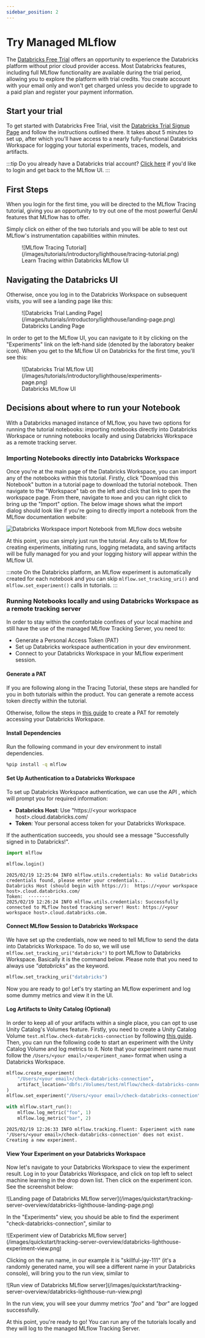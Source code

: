 ```yaml
---
sidebar_position: 2
---
```



# Try Managed MLflow

The [Databricks Free Trial](https://docs.databricks.com/en/getting-started/free-trial.html) offers an opportunity to experience the Databricks platform without prior cloud provider access.
Most Databricks features, including full MLflow functionality are available during the trial period, allowing you to explore the platform with trial credits.
You create account with your email only and won't get charged unless you decide to upgrade to a paid plan and register your payment information.

## Start your trial

To get started with Databricks Free Trial, visit the [Databricks Trial Signup Page](https://signup.databricks.com/?destination_url=/ml/experiments-signup?source=OSS_DOCS&dbx_source=TRY_MLFLOW&signup_experience_step=EXPRESS&provider=MLFLOW&utm_source=OSS_DOCS)
and follow the instructions outlined there. It takes about 5 minutes to set up, after which you'll have access to a nearly fully-functional Databricks Workspace for logging your tutorial experiments, traces, models, and artifacts.

:::tip
Do you already have a Databricks trial account? [Click here](https://login.databricks.com/?destination_url=/ml/experiments&dbx_source=MLFLOW_DOCS&source=MLFLOW_DOCS) if you'd like to login and get back to the MLflow UI.
:::

## First Steps

When you login for the first time, you will be directed to the MLflow Tracing tutorial, giving you an opportunity to try out one of the most powerful GenAI features that MLflow has to offer.

Simply click on either of the two tutorials and you will be able to test out MLflow's instrumentation capabilities within minutes.

<figure>
  ![MLflow Tracing Tutorial](/images/tutorials/introductory/lighthouse/tracing-tutorial.png)
  <figcaption style={{ textAlign: "center" }}>Learn Tracing within Databricks MLflow UI</figcaption>
</figure>

## Navigating the Databricks UI

Otherwise, once you log in to the Databricks Workspace on subsequent visits, you will see a landing page like this:

<figure>
  ![Databricks Trial Landing Page](/images/tutorials/introductory/lighthouse/landing-page.png)
  <figcaption style={{ textAlign: "center" }}>Databricks Landing Page</figcaption>
</figure>

In order to get to the MLflow UI, you can navigate to it by clicking on the "Experiments" link on the left-hand side (denoted by the laboratory beaker icon).
When you get to the MLflow UI on Databricks for the first time, you'll see this:

<figure>
  ![Databricks Trial MLflow UI](/images/tutorials/introductory/lighthouse/experiments-page.png)
    <figcaption style={{ textAlign: "center" }}>Databricks MLflow UI</figcaption>
</figure>

## Decisions about where to run your Notebook

With a Databricks managed instance of MLflow, you have two options for running the tutorial notebooks: importing notebooks directly into Databricks Workspace or running notebooks locally and using Databricks Workspace as a remote tracking server.

### Importing Notebooks directly into Databricks Workspace

Once you're at the main page of the Databricks Workspace, you can import any of the notebooks within this tutorial.
Firstly, click "Download this Notebook" button in a tutorial page to download the tutorial notebook.
Then navigate to the "Workspace" tab on the left and click that link to open the workspace page.
From there, navigate to `Home` and you can right click to bring up the "Import" option.
The below image shows what the import dialog should look like if you're going to directly import a notebook from the MLflow documentation website:

![Databricks Workspace import Notebook from MLflow docs website](/images/tutorials/introductory/lighthouse/import-notebook.png)

At this point, you can simply just run the tutorial.
Any calls to MLflow for creating experiments, initiating runs, logging metadata, and saving artifacts will be fully managed for you and your logging history will appear within the MLflow UI.

:::note
On the Databricks platform, an MLflow experiment is automatically created for each notebook and you can skip `mlflow.set_tracking_uri()` and `mlflow.set_experiment()` calls in tutorials.
:::

### Running Notebooks locally and using Databricks Workspace as a remote tracking server

In order to stay within the comfortable confines of your local machine and still have the use of the managed MLflow Tracking Server, you need to:

- Generate a Personal Access Token (PAT)
- Set up Databricks workspace authentication in your dev environment.
- Connect to your Databricks Workspace in your MLflow experiment session.

#### Generate a PAT

If you are following along in the Tracing Tutorial, these steps are handled for you in both tutorials within the product. You can generate a remote access token directly within the tutorial.

Otherwise, follow the steps in [this guide](https://docs.databricks.com/aws/en/dev-tools/auth/pat) to create a PAT for remotely accessing your Databricks Workspace.

#### Install Dependencies

Run the following command in your dev environment to install dependencies.

```bash
%pip install -q mlflow
```

#### Set Up Authentication to a Databricks Workspace

To set up Databricks Workspace authentication, we can use the API <APILink fn="mlflow.login" />, which will prompt you for required information:

- **Databricks Host**: Use "https://\<your workspace host\>.cloud.databricks.com/
- **Token**: Your personal access token for your Databricks Workspace.

If the authentication succeeds, you should see a message "Successfully signed in to Databricks!".

```python
import mlflow

mlflow.login()
```

```
2025/02/19 12:25:04 INFO mlflow.utils.credentials: No valid Databricks credentials found, please enter your credentials...
Databricks Host (should begin with https://):  https://<your workspace host>.cloud.databricks.com/
Token:  ········
2025/02/19 12:26:24 INFO mlflow.utils.credentials: Successfully connected to MLflow hosted tracking server! Host: https://<your workspace host>.cloud.databricks.com.
```

#### Connect MLflow Session to Databricks Workspace

We have set up the credentials, now we need to tell MLflow to send the data into Databricks Workspace.
To do so, we will use `mlflow.set_tracking_uri("databricks")` to port MLflow to Databricks Workspace. Basically
it is the command below. Please note that you need to always use _"databricks"_ as the keyword.

```python
mlflow.set_tracking_uri("databricks")
```

Now you are ready to go! Let's try starting an MLflow experiment and log some dummy metrics and view it in the UI.

#### Log Artifacts to Unity Catalog (Optional)

In order to keep all of your artifacts within a single place, you can opt to use Unity Catalog's Volumes feature.
Firstly, you need to create a Unity Catalog Volume `test.mlflow.check-databricks-connection` by following [this guide](https://docs.databricks.com/aws/en/volumes/utility-commands#create-a-volume).
Then, you can run the following code to start an experiment with the Unity Catalog Volume and log metrics to it.
Note that your experiment name must follow the `/Users/<your email>/<experiment_name>` format when using a Databricks Workspace.

```python
mlflow.create_experiment(
    "/Users/<your email>/check-databricks-connection",
    artifact_location="dbfs:/Volumes/test/mlflow/check-databricks-connection",
)
mlflow.set_experiment("/Users/<your email>/check-databricks-connection")

with mlflow.start_run():
    mlflow.log_metric("foo", 1)
    mlflow.log_metric("bar", 2)
```

```
2025/02/19 12:26:33 INFO mlflow.tracking.fluent: Experiment with name '/Users/<your email>/check-databricks-connection' does not exist. Creating a new experiment.
```

#### View Your Experiment on your Databricks Workspace

Now let's navigate to your Databricks Workspace to view the experiment result. Log in to your
Databricks Workspace, and click on top left to select machine learning
in the drop down list. Then click on the experiment icon. See the screenshot below:

<div className="center-div" style={{ width: 800, maxWidth: "100%" }}>
  ![Landing page of Databricks MLflow server](/images/quickstart/tracking-server-overview/databricks-lighthouse-landing-page.png)
</div>

In the "Experiments" view, you should be able to find the experiment "check-databricks-connection", similar to

<div className="center-div" style={{ width: 800, maxWidth: "100%" }}>
  ![Experiment view of Databricks MLflow server](/images/quickstart/tracking-server-overview/databricks-lighthouse-experiment-view.png)
</div>

Clicking on the run name, in our example it is "skillful-jay-111" (it's a randomly generated name, you will see
a different name in your Databricks console), will bring you to the run view, similar to

<div className="center-div" style={{ width: 800, maxWidth: "100%" }}>
  ![Run view of Databricks MLflow server](/images/quickstart/tracking-server-overview/databricks-lighthouse-run-view.png)
</div>

In the run view, you will see your dummy metrics _"foo"_ and _"bar"_ are logged successfully.

At this point, you're ready to go! You can run any of the tutorials locally and they will log to the managed MLflow Tracking Server.
